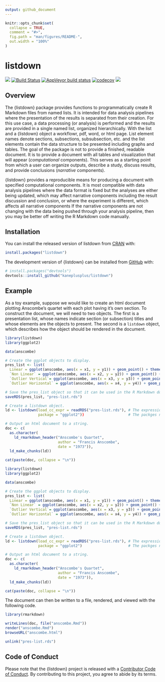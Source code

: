 ```yaml
---
output: github_document
---
```


<!-- README.md is generated from README.Rmd. Please edit that file -->

```r
knitr::opts_chunk$set(
  collapse = TRUE,
  comment = "#>",
  fig.path = "man/figures/README-",
  out.width = "100%"
)
```

# listdown

<!-- badges: start -->
[![](https://www.r-pkg.org/badges/version/listdown?color=blue)](https://cran.r-project.org/package=listdown)
[![Build Status](https://travis-ci.org/kaneplusplus/listdown.svg?branch=master)](https://travis-ci.org/kaneplusplus/listdown)
[![AppVeyor build status](https://ci.appveyor.com/api/projects/status/github/kaneplusplus/listdown?branch=master&svg=true)](https://ci.appveyor.com/project/kaneplusplus/listdown)
[![codecov](https://codecov.io/gh/kaneplusplus/listdown/branch/master/graph/badge.svg)](https://codecov.io/gh/kaneplusplus/listdown)
[![](http://cranlogs.r-pkg.org/badges/last-month/listdown?color=blue)](https://cran.r-project.org/package=listdown)
<!-- badges: end -->

## Overview 

The {listdown} package provides functions to programmatically create R Markdown files from 
named lists. It is intended for data analysis pipelines where the presentation of the results
is separated from their creation. For this use case, a data processing (or analysis) is performed
and the results are provided in a single named list, organized hierarchically. With the list and a {listdown} object a workflowr, pdf, word, or html page. List element names denote sections, subsections,
subsubsection, etc. and the list elements contain the data structure to be presented including
graphs and tables. The goal of the package is not to provide a finished, readable document. It is to provide a document with all tables and visualization that will appear (_computational_ components). This serves as a starting point from which a user  can organize outputs, describe a study, discuss results, and provide conclusions (_narrative_ components).

{listdown} provides a reproducible means for producing a document with specified computational components. It is most compatible with data analysis pipelines where the data format is fixed but the analyses are either being updated, which may affect narrative components including the result discussion and conclusion, or where the experiment is different, which affects all narrative components If the narrative components are not changing with the data being pushed through your analysis pipeline, then you may be better off writing the R Markdown code manually.

## Installation

You can install the released version of listdown from [CRAN](https://CRAN.R-project.org) with:

``` r
install.packages("listdown")
```

The development version of {listdown} can be installed from [GitHub](https://github.com/) with:

``` r
# install.packages("devtools")
devtools::install_github("kaneplusplus/listdown")
```

## Example

As a toy example, suppose we would like to create an html document plotting Anscombe's quartet with
each plot having it's own section. To construct the document, we will need to two objects. The first
is a presentation list, whose names indicate section (or subsection) titles and whose elements are
the objects to present. The second is a `listdown` object, which describes how the object should 
be rendered in the document. 

```r
library(listdown)
library(ggplot2)

data(anscombe)

# Create the ggplot objects to display.
pres_list <- list(
  Linear = ggplot(anscombe, aes(x = x1, y = y1)) + geom_point() + theme_bw(),
  `Non Linear` = ggplot(anscombe, aes(x = x2, y = y2)) + geom_point() + theme_bw(),
  `Outlier Vertical`= ggplot(anscombe, aes(x = x3, y = y3)) + geom_point() + theme_bw(),
  `Outlier Horizontal` = ggplot(anscombe, aes(x = x4, y = y4)) + geom_point() + theme_bw())

# Save the pres_list object so that it can be used in the R Markdown document.
saveRDS(pres_list, "pres-list.rds")

# Create a listdown object.
ld <- listdown(load_cc_expr = readRDS("pres-list.rds"), # The expression to load pres_list.
               package = "ggplot2"))                    # The packges needed to render plots.

# Output an html document to a string.
doc <- c(
  as.character(
    ld_rmarkdown_header("Anscombe's Quartet",
                        author = "Francis Anscombe",
                        date = "1973")),
  ld_make_chunks(ld))

cat(paste(doc, collapse = "\n"))
```

```r
library(listdown)
library(ggplot2)

data(anscombe)

# Create the ggplot objects to display.
pres_list <- list(
  Linear = ggplot(anscombe, aes(x = x1, y = y1)) + geom_point() + theme_bw(),
  `Non Linear` = ggplot(anscombe, aes(x = x2, y = y2)) + geom_point() + theme_bw(),
  `Outlier Vertical`= ggplot(anscombe, aes(x = x3, y = y3)) + geom_point() + theme_bw(),
  `Outlier Horizontal` = ggplot(anscombe, aes(x = x4, y = y4)) + geom_point() + theme_bw())

# Save the pres_list object so that it can be used in the R Markdown document.
saveRDS(pres_list, "pres-list.rds")

# Create a listdown object.
ld <- listdown(load_cc_expr = readRDS("pres-list.rds"), # The expression to load pres_list.
               package = "ggplot2")                     # The packges needed to render plots.

# Output an html document to a string.
doc <- c(
  as.character(
    ld_rmarkdown_header("Anscombe's Quartet",
                        author = "Francis Anscombe",
                        date = "1973")),
  ld_make_chunks(ld))

cat(paste(doc, collapse = "\n"))
```

The document can then be written to a file, rendered, and viewed with the following code.

```r
library(rmarkdown)

writeLines(doc, file("anscombe.Rmd"))
render("anscombe.Rmd")
browseURL("anscombe.html")
```

```r
unlink("pres-list.rds")
```

<!-- 
## Example

This is a basic example which shows you how to solve a common problem:

```r
library(listdown)
## basic example code
```
-->

## Code of Conduct

Please note that the {listdown} project is released with a
[Contributor Code of Conduct](CODE_OF_CONDUCT.md).
By contributing to this project, you agree to abide by its terms.


